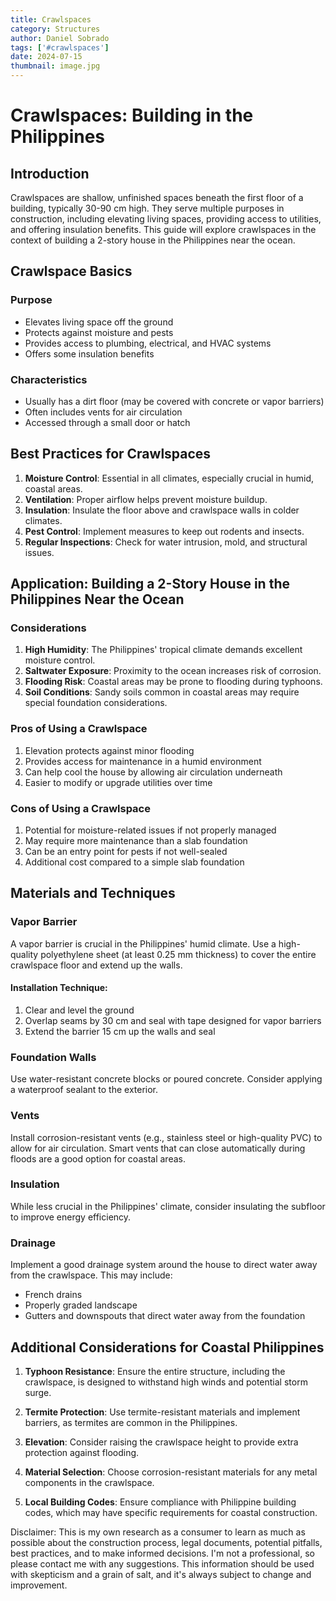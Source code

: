 ```yaml
---
title: Crawlspaces
category: Structures
author: Daniel Sobrado
tags: ['#crawlspaces']
date: 2024-07-15
thumbnail: image.jpg
---
```


# Crawlspaces: Building in the Philippines

## Introduction

Crawlspaces are shallow, unfinished spaces beneath the first floor of a building, typically 30-90 cm high. They serve multiple purposes in construction, including elevating living spaces, providing access to utilities, and offering insulation benefits. This guide will explore crawlspaces in the context of building a 2-story house in the Philippines near the ocean.

## Crawlspace Basics

### Purpose
- Elevates living space off the ground
- Protects against moisture and pests
- Provides access to plumbing, electrical, and HVAC systems
- Offers some insulation benefits

### Characteristics
- Usually has a dirt floor (may be covered with concrete or vapor barriers)
- Often includes vents for air circulation
- Accessed through a small door or hatch

## Best Practices for Crawlspaces

1. **Moisture Control**: Essential in all climates, especially crucial in humid, coastal areas.
2. **Ventilation**: Proper airflow helps prevent moisture buildup.
3. **Insulation**: Insulate the floor above and crawlspace walls in colder climates.
4. **Pest Control**: Implement measures to keep out rodents and insects.
5. **Regular Inspections**: Check for water intrusion, mold, and structural issues.

## Application: Building a 2-Story House in the Philippines Near the Ocean

### Considerations
1. **High Humidity**: The Philippines' tropical climate demands excellent moisture control.
2. **Saltwater Exposure**: Proximity to the ocean increases risk of corrosion.
3. **Flooding Risk**: Coastal areas may be prone to flooding during typhoons.
4. **Soil Conditions**: Sandy soils common in coastal areas may require special foundation considerations.

### Pros of Using a Crawlspace
1. Elevation protects against minor flooding
2. Provides access for maintenance in a humid environment
3. Can help cool the house by allowing air circulation underneath
4. Easier to modify or upgrade utilities over time

### Cons of Using a Crawlspace
1. Potential for moisture-related issues if not properly managed
2. May require more maintenance than a slab foundation
3. Can be an entry point for pests if not well-sealed
4. Additional cost compared to a simple slab foundation

## Materials and Techniques

### Vapor Barrier
A vapor barrier is crucial in the Philippines' humid climate. Use a high-quality polyethylene sheet (at least 0.25 mm thickness) to cover the entire crawlspace floor and extend up the walls.

#### Installation Technique:
1. Clear and level the ground
2. Overlap seams by 30 cm and seal with tape designed for vapor barriers
3. Extend the barrier 15 cm up the walls and seal

### Foundation Walls
Use water-resistant concrete blocks or poured concrete. Consider applying a waterproof sealant to the exterior.

### Vents
Install corrosion-resistant vents (e.g., stainless steel or high-quality PVC) to allow for air circulation. Smart vents that can close automatically during floods are a good option for coastal areas.

### Insulation
While less crucial in the Philippines' climate, consider insulating the subfloor to improve energy efficiency.

### Drainage
Implement a good drainage system around the house to direct water away from the crawlspace. This may include:
- French drains
- Properly graded landscape
- Gutters and downspouts that direct water away from the foundation

## Additional Considerations for Coastal Philippines

1. **Typhoon Resistance**: Ensure the entire structure, including the crawlspace, is designed to withstand high winds and potential storm surge.

2. **Termite Protection**: Use termite-resistant materials and implement barriers, as termites are common in the Philippines.

3. **Elevation**: Consider raising the crawlspace height to provide extra protection against flooding.

4. **Material Selection**: Choose corrosion-resistant materials for any metal components in the crawlspace.

5. **Local Building Codes**: Ensure compliance with Philippine building codes, which may have specific requirements for coastal construction.

Disclaimer: This is my own research as a consumer to learn as much as possible about the construction process, legal documents, potential pitfalls, best practices, and to make informed decisions. I'm not a professional, so please contact me with any suggestions. This information should be used with skepticism and a grain of salt, and it's always subject to change and improvement.